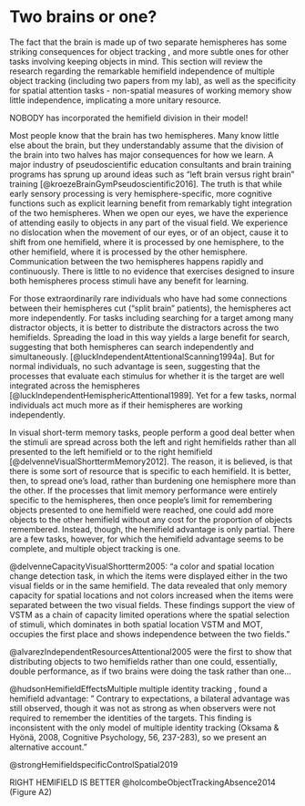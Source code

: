 # Two brains or one? {#twoBrains}

 The fact that the brain is made up of two separate hemispheres has some striking consequences for object tracking , and more subtle ones for other tasks involving keeping objects in mind. This section will review the research regarding the remarkable hemifield independence of multiple object tracking (including two papers from my lab), as well as the specificity for spatial attention tasks - non-spatial measures of working memory show little independence, implicating a more unitary resource.

NOBODY has incorporated the hemifield division in their model!

Most people know that the brain has two hemispheres. Many know little else about the brain, but they understandably assume that the division of the brain into two halves has major consequences for how we learn. A major industry of pseudoscientific education consultants and brain training programs has sprung up around ideas such as "left brain versus right brain" training [@kroezeBrainGymPseudoscientific2016]. The truth is that while early sensory processing is very hemisphere-specific, more cognitive functions such as explicit learning benefit from remarkably tight integration of the two hemispheres. When we open our eyes, we have the experience of attending easily to objects in any part of the visual field. We experience no dislocation when the movement of our eyes, or of an object, cause it to shift from one hemifield, where it is processed by one hemisphere, to the other hemifield, where it is processed by the other hemisphere. Communication between the two hemispheres happens rapidly and continuously. There is little to no evidence that exercises designed to insure both hemispheres process stimuli have any benefit for learning. 

For those extraordinarily rare individuals who have had some connections between their hemispheres cut ("split brain" patients), the hemispheres act more independently. For tasks including searching for a target among many distractor objects, it is better to distribute the distractors across the two hemifields. Spreading the load in this way yields a large benefit for search, suggesting that both hemispheres can search independently and simultaneously. [@luckIndependentAttentionalScanning1994a]. But for normal individuals, no such advantage is seen, suggesting that the processes that evaluate each stimulus for whether it is the target are well integrated across the hemispheres [@luckIndependentHemisphericAttentional1989]. Yet for a few tasks, normal individuals act much more as if their hemispheres are working independently.

In visual short-term memory tasks, people perform a good deal better when the stimuli are spread across both the left and right hemifields rather than all presented to the left hemifield or to the right hemifield [@delvenneVisualShorttermMemory2012]. The reason, it is believed, is that there is some sort of resource that is specific to each hemifield. It is better, then, to spread one's load, rather than burdening one hemisphere more than the other. If the processes that limit memory performance were entirely specific to the hemispheres, then once people's limit for remembering objects presented to one hemifield were reached, one could add more objects to the other hemifield without any cost for the proportion of objects remembered. Instead, though, the hemifield advantage is only partial. There are a few tasks, however, for which the hemifield advantage seems to be complete, and multiple object tracking is one.

@delvenneCapacityVisualShortterm2005: "a color and spatial location change detection task, in which the items were displayed either in the two visual fields or in the same hemifield. The data revealed that only memory capacity for spatial locations and not colors increased when the items were separated between the two visual fields. These findings support the view of VSTM as a chain of capacity limited operations where the spatial selection of stimuli, which dominates in both spatial location VSTM and MOT, occupies the first place and shows independence between the two fields."


@alvarezIndependentResourcesAttentional2005 were the first to show that distributing objects to two hemifields rather than one could, essentially, double performance, as if two brains were doing the task rather than one...

@hudsonHemifieldEffectsMultiple multiple identity tracking , found a hemifield advantage: " Contrary to expectations, a bilateral advantage was still observed, though it was not as strong as when observers were not required to remember the identities of the targets. This finding is inconsistent with the only model of multiple identity tracking (Oksama & Hyönä, 2008, Cognitive Psychology, 56, 237-283), so we present an alternative account."

@strongHemifieldspecificControlSpatial2019

RIGHT HEMIFIELD IS BETTER @holcombeObjectTrackingAbsence2014 (Figure A2)

<!-- What do these findings mean for how we should conceive of the processes that underlie tracking?...  IT COULD BE THAT it is escape from spatial interference, such that spatial interference is the problem and it doesn't happen across hemifields. There are no hemisphere-specific resources per se. But even on that account, something has to track the target when it crosses, thus predicting Strong & Alvarez's crossing finding. That is, even on the spatial interference account, something outside of cortical maps has to know about the targets and it has to work for both hemifields, so for example you can respond with the other hand. NO, there might be nothing different for traveling to the other hemisphere. At the level that tracking is controlled, there might be 100% cross-hemispheric integration. But that doesnt' seem very plausible, so giving the spatil interference account its due, they'd predict strong's result also. -->

<!-- ### Quadrants

Carlson et al. found evidence for quadrants. Has this been replicated? And @strongHemifieldspecificControlSpatial2019 found a cost for crossing the vertical midline but not the horizontal midline. So now we know that the cross-hemisphere cost does not occur for quadrants. 

Because objects presented to the same hemifield are represented by neurons closer to each other in the brain than objects presented to different hemifields, this finding of hemispheric independence provided some sustenance to the spatial interference theory championed by Franconeri and described in \@ref(Spatial). Under this account, the 
-->

